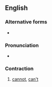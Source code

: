 ==English==

===Alternative forms===
* {{l|en|cannit}}

===Pronunciation===
* {{a|Geordie}} {{IPA|en|/kænɛt/}}

===Contraction===
{{en-cont}}

# {{lb|en|Geordie}} [[cannot]], [[can't]]